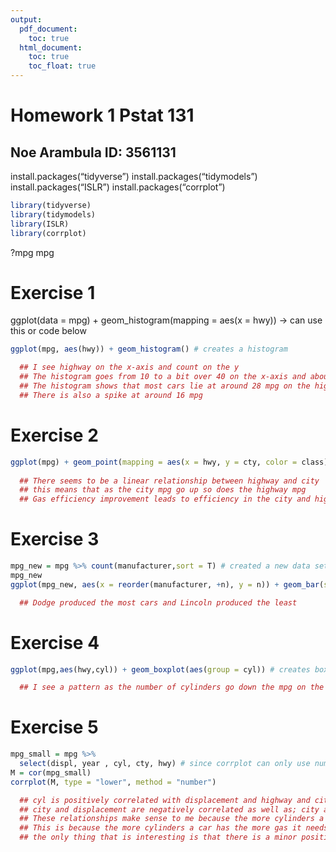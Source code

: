 ```yaml
---
output:
  pdf_document:
    toc: true
  html_document:
    toc: true
    toc_float: true
---
```


# Homework 1 Pstat 131

## Noe Arambula ID: 3561131

install.packages("tidyverse") install.packages("tidymodels") install.packages("ISLR") install.packages("corrplot")

```r
library(tidyverse)
library(tidymodels)
library(ISLR)
library(corrplot)
```

?mpg mpg

# Exercise 1 

ggplot(data = mpg) + geom_histogram(mapping = aes(x = hwy)) -\> can use this or code below

```r
ggplot(mpg, aes(hwy)) + geom_histogram() # creates a histogram

  ## I see highway on the x-axis and count on the y 
  ## The histogram goes from 10 to a bit over 40 on the x-axis and about the same on y
  ## The histogram shows that most cars lie at around 28 mpg on the highway
  ## There is also a spike at around 16 mpg
```

# Exercise 2

```r
ggplot(mpg) + geom_point(mapping = aes(x = hwy, y = cty, color = class)) # creates a scatter plot
  
  ## There seems to be a linear relationship between highway and city
  ## this means that as the city mpg go up so does the highway mpg
  ## Gas efficiency improvement leads to efficiency in the city and highway
```

# Exercise 3

```r
mpg_new = mpg %>% count(manufacturer,sort = T) # created a new data set with a count of each manufacturer
mpg_new
ggplot(mpg_new, aes(x = reorder(manufacturer, +n), y = n)) + geom_bar(stat = "identity") + coord_flip() # creates bar graph and flips x and y axis

  ## Dodge produced the most cars and Lincoln produced the least
```

# Exercise 4

```r
ggplot(mpg,aes(hwy,cyl)) + geom_boxplot(aes(group = cyl)) # creates boxplot grouped by cyl

  ## I see a pattern as the number of cylinders go down the mpg on the highway goes up 
```

# Exercise 5

```r
mpg_small = mpg %>% 
  select(displ, year , cyl, cty, hwy) # since corrplot can only use numeric values we select only numeric variables
M = cor(mpg_small)
corrplot(M, type = "lower", method = "number")

  ## cyl is positively correlated with displacement and highway and city are postively correlated
  ## city and displacement are negatively correlated as well as; city and cylinder, hwy and displ, hwy and cyl
  ## These relationships make sense to me because the more cylinders a car has the more displacement it produces which also requires more energy/gas making it less fuel efficient
  ## This is because the more cylinders a car has the more gas it needs to operate them so the hwy cty displ and cyl correlations make sense
  ## the only thing that is interesting is that there is a minor positive correlation between year and displ/cyl
```
